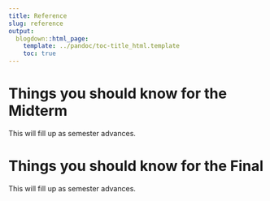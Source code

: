 ```yaml
---
title: Reference
slug: reference
output:
  blogdown::html_page:
    template: ../pandoc/toc-title_html.template
    toc: true
---
```




# Things you should know for the Midterm

This will fill up as semester advances.


# Things you should know for the Final

This will fill up as semester advances.